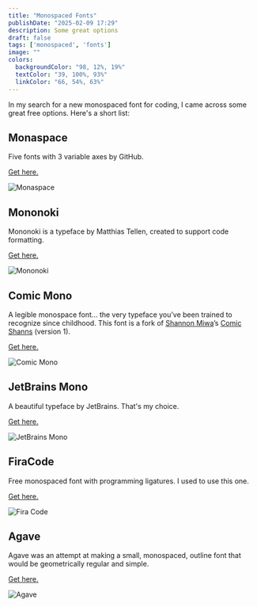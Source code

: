 ```yaml
---
title: "Monospaced Fonts"
publishDate: "2025-02-09 17:29"
description: Some great options
draft: false
tags: ['monospaced', 'fonts']
image: ""
colors:
  backgroundColor: "98, 12%, 19%"
  textColor: "39, 100%, 93%"
  linkColor: "66, 54%, 63%"
---
```


In my search for a new monospaced font for coding, I came across some great free options. Here's a short list:


## Monaspace

Five fonts with 3 variable axes by GitHub. 

[Get here.](https://monaspace.githubnext.com/)

![Monaspace](/uploads/images/notes/monospaced/monaspace.jpg)
<br />

## Mononoki

Mononoki is a typeface by Matthias Tellen, created to support code formatting. 

[Get here.](https://madmalik.github.io/mononoki/)

![Mononoki](/uploads/images/notes/monospaced/mononoki.jpg)
<br />

## Comic Mono

A legible monospace font… the very typeface you’ve been trained to recognize since childhood. This font is a fork of [Shannon Miwa](https://github.com/shannpersand)’s [Comic Shanns](https://github.com/shannpersand/comic-shanns) (version 1).

[Get here.](https://dtinth.github.io/comic-mono-font/)

![Comic Mono](/uploads/images/notes/monospaced/comic.jpg)
<br />

## JetBrains Mono

A beautiful typeface by JetBrains. That's my choice.

[Get here.](https://www.jetbrains.com/lp/mono/)

![JetBrains Mono](/uploads/images/notes/monospaced/jetbrains.jpg)
<br />

## FiraCode

Free monospaced font with programming ligatures. I used to use this one.

[Get here.](https://github.com/tonsky/FiraCode)

![Fira Code](/uploads/images/notes/monospaced/firacode.jpg)
<br />

## Agave

Agave was an attempt at making a small, monospaced, outline font that would be geometrically regular and simple.

[Get here.](https://b.agaric.net/page/agave)

![Agave](/uploads/images/notes/monospaced/agave.jpg)